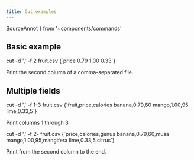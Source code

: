 ```yaml
---
title: Cut examples
---
```

  SourceAnnot
} from '~components/commands'

## Basic example

<CommandSession>
<Command>cut <Flag 
  kw={1} short='d' long='delimiter' gloss='use given string as field separator (defaults to tab character)'
  >-d ','</Flag> <Flag
  kw={2} short='f' long='fields' gloss='select these fields (counting from 1)'
  >-f 2</Flag> fruit.csv</Command>
<CommandOutput>
{`price
0.79
1.00
0.33`}
</CommandOutput>
</CommandSession>

Print the <Kw kw={2}>second</Kw> column of a <Kw kw={1}>comma-separated</Kw> file.

## Multiple fields

<CommandSession>
<Command>cut <Flag 
  kw={0} short='d' long='delimiter' gloss='use given string as field separator (defaults to tab character)'
  >-d ','</Flag> <Flag
  kw={2} short='f' long='fields' gloss='select these fields (counting from 1)'
  >-f 1-3</Flag> fruit.csv</Command>
<CommandOutput>
{`fruit,price,calories
banana,0.79,60
mango,1.00,95
lime,0.33,5`}
</CommandOutput>
</CommandSession>

Print <Kw kw={2}>columns 1 through 3</Kw>.

<CommandSession>
<Command>cut <Flag 
  kw={0} short='d' long='delimiter' gloss='use given string as field separator (defaults to tab character)'
  >-d ','</Flag> <Flag
  kw={2} short='f' long='fields' gloss='select these fields (counting from 1)'
  >-f 2-</Flag> fruit.csv</Command>
<CommandOutput>
{`price,calories,genus
banana,0.79,60,musa
mango,1.00,95,mangifera
lime,0.33,5,citrus`}
</CommandOutput>
</CommandSession>

Print <Kw kw={2}>from the second column to the end</Kw>.

